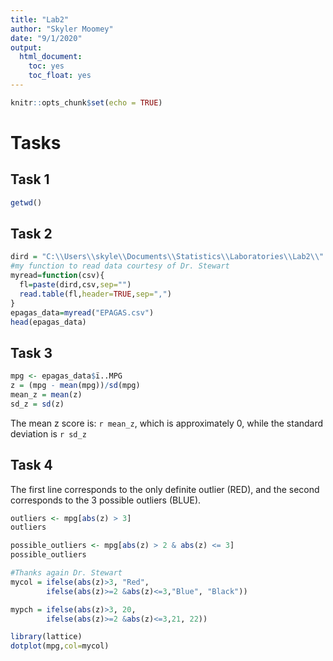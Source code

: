 ```yaml
---
title: "Lab2"
author: "Skyler Moomey"
date: "9/1/2020"
output: 
  html_document:
    toc: yes
    toc_float: yes
---
```


```r
knitr::opts_chunk$set(echo = TRUE)
```

# Tasks

## Task 1

```r
getwd()
```

## Task 2

```r
dird = "C:\\Users\\skyle\\Documents\\Statistics\\Laboratories\\Lab2\\"
#my function to read data courtesy of Dr. Stewart
myread=function(csv){
  fl=paste(dird,csv,sep="")
  read.table(fl,header=TRUE,sep=",")
}
epagas_data=myread("EPAGAS.csv")
head(epagas_data)
```

## Task 3

```r
mpg <- epagas_data$ï..MPG
z = (mpg - mean(mpg))/sd(mpg)
mean_z = mean(z)
sd_z = sd(z)

```

The mean z score is: `r mean_z`, which is approximately 0, while the standard deviation is `r sd_z`

## Task 4

The first line corresponds to the only definite outlier (RED), and the second corresponds to the 3 possible outliers (BLUE).
```r
outliers <- mpg[abs(z) > 3]
outliers

possible_outliers <- mpg[abs(z) > 2 & abs(z) <= 3]
possible_outliers

#Thanks again Dr. Stewart
mycol = ifelse(abs(z)>3, "Red",
        ifelse(abs(z)>=2 &abs(z)<=3,"Blue", "Black"))

mypch = ifelse(abs(z)>3, 20,
        ifelse(abs(z)>=2 &abs(z)<=3,21, 22))

library(lattice)
dotplot(mpg,col=mycol)
```

